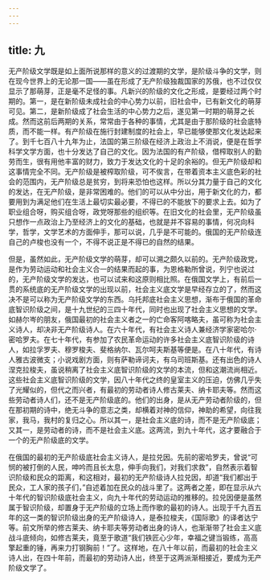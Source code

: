 ```yaml
---
---
---
```

title: 九
---



无产阶级文学既是如上面所说那样的意义的过渡期的文学，是阶级斗争的文学，则在现今世界上的无论那一国——虽在形成了无产阶级独裁国家的苏俄，也不过仅仅显示了那萌芽，正是毫不足怪的事。凡新兴的阶级的文化之形成，是要经过两个时期的。第一，是在新阶级未成社会的中心势力以前，旧社会中，已有新文化的萌芽可见。第二，是新阶级成了社会生活的中心势力之后，遂见第一时期的萌芽之长成。然而这前后两期的关系，常常由于各种的事情，尤其是由于那阶级的社会底特质，而不能一样。有产阶级在施行封建制度的社会上，早已能够使那文化发达起来了。到千七百八十九年为止，法国的第三阶级在经济上政治上不消说，便是在哲学科学文学方面，也十分发达了自己的文化。因为法国的有产阶级，借榨取别人的勤劳而生，很有用他丰富的财力，致力于发达文化的十足的余裕的。但无产阶级却和这事情完全不同。无产阶级是被榨取阶级，可不俟言，在带着资本主义底色彩的社会的范围内，无产阶级总是贫穷，到将来恐怕也这样。所以分其力量于自己的文化的发达，在无产阶级，是非常困难的。他们的可以从中分出，用于新文化的力，都要用到为满足他们在生活上最切实最必要，不得已的不能放下的要求上去。如为了职业组合呀，购买组合呀，政党呀那些的组织等。在旧文化的社会里，无产阶级虽只想作一点政治上乃至经济上的文化的基础，也就是并不容易的事情，何况向科学，哲学，文学艺术的方面伸手，那可以说，几乎是不可能的。俄国的无产阶级连自己的卢梭也没有一个，不得不说正是不得已的自然的结果。

但是，虽然如此，无产阶级文学的萌芽，却可以溯之颇久以前的。无产阶级政党，是作为劳动运动和社会主义合一的结果而起的事，为恩格勒所曾说，列宁也说过的，无产阶级文学的发达，也可以试来和这原则相比照。在俄国文学上，有前后一贯的系统底的无产阶级文学的出现以前，社会主义底文学是早经存立的了，然而这决不是可以称为无产阶级文学的东西。乌托邦底社会主义思想，渐布于俄国的革命底智识阶级之间，是十九世纪的三四十年代，同时也出现了社会主义思想的文学。如赫尔岑的朋友，俄国最初的社会主义者之一的亡命客阿喀略夫，虽可称为社会主义诗人，却决非无产阶级诗人。在六十年代，有社会主义诗人兼经济学家密哈尔·密哈罗夫。在七十年代，有参加了农民革命运动的许多社会主义底智识阶级的诗人，如拉孚罗夫、穆罗梭夫、斐格纳尔、瓦尔呵夫斯基等便是。在八十年代，有诗人雅古波微支；小说戏剧方面，则有萨勒谛诃夫，有乌司班斯基。还有出色的诗人涅克拉梭夫，虽说稍离了社会主义底智识阶级的文学的本流，但和这潮流尚相近。这些社会主义底智识阶级的文学，因八十年代之终的皇室主义的压迫，仿佛几乎失了光耀似的，但代之而兴者，有最初的劳动者诗人修古莱夫、纳卡耶夫等。然而这些劳动者诗人们，还不是无产阶级底的。他们的出身，是从无产劳动者阶级的，但在那初期的诗中，绝无斗争的意志之类，却横着对神的信仰，神助的希望，向往我家，我马，我村的复归之心。所以其一，是社会主义底的诗，而不是无产阶级底；又其一，是劳动者的诗，而不是社会主义底。这两流，到九十年代，这才要融合于一个的无产阶级底的文学。

在俄国的最初的无产阶级底社会主义诗人，是拉兑因。先前的密哈罗夫，曾说“可悯的被打倒的人民，呻吟而且长太息，伸手向我们，对我们求救”，自然表示着智识阶级和民众的距离，和这相对，最初的无产阶级诗人拉兑因，却道“我们都出于民众，工人家的孩子们，”自述着加在民众的战斗里了。这两者之差，即在显示从六十年代的智识阶级底社会主义，向九十年代的劳动运动的推移的。拉兑因便是虽然属于智识阶级，却置身于无产阶级的立场上而作歌的最初的诗人。出现于千九百五年的这一类的智识阶级出身的无产阶级诗人，是泰拉梭夫，《国际歌》的译者达宁等。前文所举的修古莱夫、纳卡耶夫等劳动者出身的诗人，也渐渐带了社会主义底战斗底倾向，如修古莱夫，竟至于歌道“我们铁匠心少年，幸福之键当锻练，高高擎起重的锤，再来力打钢胸前！”了。这样地，在八十年以前，而最初的社会主义诗人出，在四十年前，而最初的劳动诗人出，终至于这两派渐相接近，要成为无产阶级文学了。